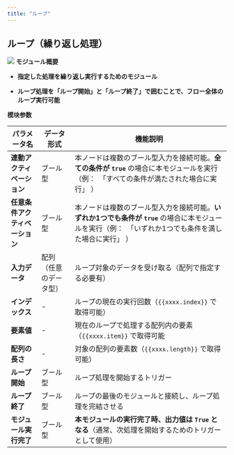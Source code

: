 ```yaml
---
title: "ループ"
---
```


## ループ（繰り返し処理）

<img
  src="/images/31.png"
/>
**モジュール概要**

* **指定した処理を繰り返し実行するためのモジュール**

* **ループ処理を「ループ開始」と「ループ終了」で囲むことで、フロー全体のループ実行可能**

**模块参数**

| パラメータ名            | データ形式       | 機能説明                                                                                            |
| ----------------- | ----------- | ----------------------------------------------------------------------------------------------- |
| **連動アクティベーション**   | ブール型        | 本ノードは複数のブール型入力を接続可能。**全ての条件が `true`&#x20;**&#x20;の場合に本モジュールを実行（例：　「すべての条件が満たされた場合に実行」 ）         |
| **任意条件アクティベーション** | ブール型        | 本ノードは複数のブール型入力を接続可能。**いずれか1つでも条件が `true`&#x20;**&#x306E;場合に本モジュールを実行（例：　「いずれか1つでも条件を満した場合に実行」 ） |
| **入力データ**         | 配列（任意のデータ型） | ループ対象のデータを受け取る（配列で指定する必要有）                                                                      |
| **インデックス**        | -           | ループの現在の実行回数（`{{xxxx.index}}` で取得可能）                                                             |
| **要素値**           | -           | 現在のループで処理する配列内の要素（`{{xxxx.item}}` で取得可能                                                         |
| **配列の長さ**         | -           | 対象の配列の要素数（`{{xxxx.length}}` で取得可能）                                                              |
| **ループ開始**         | ブール型        | ループ処理を開始するトリガー                                                                                  |
| **ループ終了**         | ブール型        | ループの最後のモジュールと接続し、ループ処理を完結させる                                                                    |
| **モジュール実行完了**     | ブール型        | **本モジュールの実行完了時、出力値は `True` となる**（通常、次処理を開始するためのトリガーとして使用）                                       |

